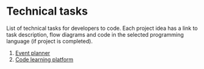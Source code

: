 # Technical tasks

List of technical tasks for developers to code. Each project idea has a link to task description, flow diagrams and code in the selected programming language (if project is completed).

1. [Event planner](./tasks/event-planner)
2. [Code learning platform](./tasks/learn-coding-platform)
